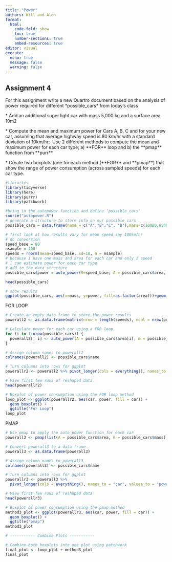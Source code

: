 ```yaml
---
title: "Power"
authors: Will and Alon
format: 
  html:
    code-fold: show
    toc: true
    number-sections: true
    embed-resources: true
editor: visual
execute:
  echo: true
  message: false
  warning: false
---
```


## Assignment 4

For this assignment write a new Quartro document based on the analysis of power required for different \*possible_cars\* from today's class

\* Add an additional super light car with mass 5,000 kg and a surface area 10m2

\* Compute the mean and maximum power for Cars A, B, C and for your new car, assuming that average highway speed is 80 km/hr with a standard deviation of 10km/hr;  Use 2 different methods to compute the mean and maximum power for each car type; a) \*\*FOR\*\* loop and b) the \*\*pmap\*\* function from \*\*purr\*\*

\* Create two boxplots (one for each method (\*\*FOR\*\* and \*\*pmap\*\*) that show the range of power consumption (across sampled speeds) for each car type.

```r
#libraries
library(tidyverse)
library(here)
library(purrr)
library(patchwork)
```

```r
#bring in the autopower function and define 'possible_cars'
source("autopower.R")
# generate a structure to store info on our possible cars
possible_cars = data.frame(name = c("A","B","C", "D"),mass=c(10000,65000,38000,5000), area = c(22,30,22,10))

# first look at how results vary for mean speed say 100km/hr
# do conversion
speed_base = 80 
nsample = 200
speeds = rnorm(mean=speed_base, sd=10, n = nsample)
# because I have one mass and area for each car and only 1 speed
# I can estimate power for each car type
# add to the data structure
possible_cars$power = auto_power(V=speed_base, A = possible_cars$area, m=possible_cars$mass)

head(possible_cars)

# show results                         
ggplot(possible_cars, aes(x=mass, y=power, fill=as.factor(area)))+geom_col()+labs(y="Power W", x="Mass (kg)", fill="Area (m2)")
```

FOR LOOP

```r
# Create an empty data frame to store the power results
powerall2 <- as.data.frame(matrix(nrow = length(speeds), ncol = nrow(possible_cars)))

# Calculate power for each car using a FOR loop
for (i in 1:nrow(possible_cars)) {
  powerall2[, i] <- auto_power(A = possible_cars$area[i], m = possible_cars$mass[i], V = speeds)
}

# Assign column names to powerall2
colnames(powerall2) <- possible_cars$name

# Turn columns into rows for ggplot
powerallr2 <- powerall2 %>% pivot_longer(cols = everything(), names_to = "car", values_to = "power")

# View first few rows of reshaped data
head(powerallr2)

# Boxplot of power consumption using the FOR loop method
loop_plot <- ggplot(powerallr2, aes(car, power, fill = car)) + 
  geom_boxplot() + 
  ggtitle("For Loop")
loop_plot
```

PMAP

```r


# Use pmap to apply the auto_power function for each car
powerall3 <- pmap(list(A = possible_cars$area, m = possible_cars$mass), auto_power, V = speeds)

# Convert powerall3 to a data frame
powerall3 <- as.data.frame(powerall3)

# Assign column names to powerall3
colnames(powerall3) <- possible_cars$name

# Turn columns into rows for ggplot
powerallr3 <- powerall3 %>%
  pivot_longer(cols = everything(), names_to = "car", values_to = "power")

# View first few rows of reshaped data
head(powerallr3)

# Boxplot of power consumption using the pmap method
method3_plot <- ggplot(powerallr3, aes(car, power, fill = car)) + 
  geom_boxplot() + 
  ggtitle("pmap")
method3_plot

# ----------- Combine Plots -----------

# Combine both boxplots into one plot using patchwork
final_plot <- loop_plot + method3_plot
final_plot

```
